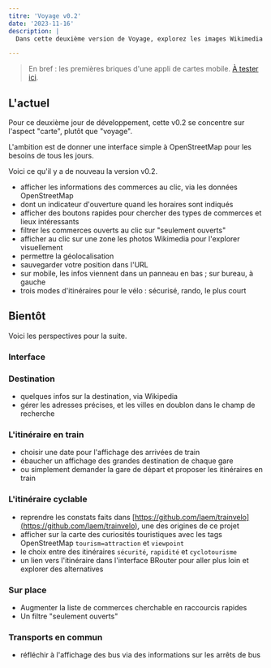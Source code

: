 ```yaml
---
titre: 'Voyage v0.2'
date: '2023-11-16'
description: |
  Dans cette deuxième version de Voyage, explorez les images Wikimedia d'un environ, cliquez sur les commerces pour afficher les informations OpenStreetMap, et accéder aux commerces fréquemment utiles en un clic.

---
```


> En bref : les premières briques d'une appli de cartes mobile. [À tester ici](https://cartes.app).

## L'actuel

Pour ce deuxième jour de développement, cette v0.2 se concentre sur l'aspect "carte", plutôt que "voyage". 

L'ambition est de donner une interface simple à OpenStreetMap pour les besoins de tous les jours.

Voici ce qu'il y a de nouveau la version v0.2.

- afficher les informations des commerces au clic, via les données OpenStreetMap
- dont un indicateur d'ouverture quand les horaires sont indiqués
- afficher des boutons rapides pour chercher des types de commerces et lieux intéressants
- filtrer les commerces ouverts au clic sur "seulement ouverts"
- afficher au clic sur une zone les photos Wikimedia pour l'explorer visuellement
- permettre la géolocalisation 
- sauvegarder votre position dans l'URL
- sur mobile, les infos viennent dans un panneau en bas ; sur bureau, à gauche
- trois modes d'itinéraires pour le vélo : sécurisé, rando, le plus court


## Bientôt

Voici les perspectives pour la suite. 

### Interface

### Destination 

- quelques infos sur la destination, via Wikipedia 
- gérer les adresses précises, et les villes en doublon dans le champ de recherche 

### L'itinéraire en train 

- choisir une date pour l'affichage des arrivées de train
- ébaucher un affichage des grandes destination de chaque gare
- ou simplement demander la gare de départ et proposer les itinéraires en train

### L'itinéraire cyclable

- reprendre les constats faits dans [https://github.com/laem/trainvelo](https://github.com/laem/trainvelo), une des origines de ce projet
- afficher sur la carte des curiosités touristiques avec les tags OpenStreetMap `tourism=attraction` et `viewpoint`
- le choix entre des itinéraires `sécurité`, `rapidité` et `cyclotourisme`
- un lien vers l'itinéraire dans l'interface BRouter pour aller plus loin et explorer des alternatives

### Sur place

- Augmenter la liste de commerces cherchable en raccourcis rapides
- Un filtre "seulement ouverts" 


### Transports en commun 

- réfléchir à l'affichage des bus via des informations sur les arrêts de bus


